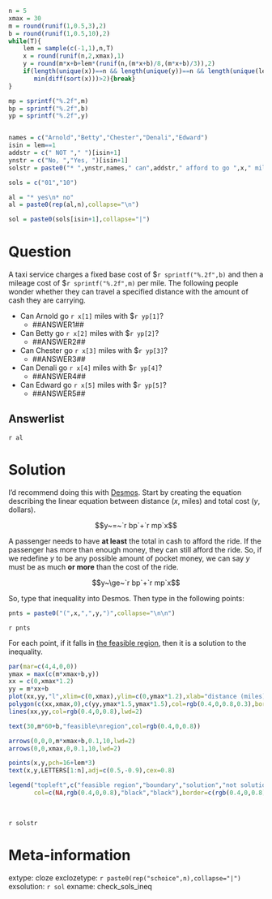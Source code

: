 ```r
n = 5
xmax = 30
m = round(runif(1,0.5,3),2)
b = round(runif(1,0.5,10),2)
while(T){
    lem = sample(c(-1,1),n,T)
    x = round(runif(n,2,xmax),1)
    y = round(m*x+b+lem*(runif(n,(m*x+b)/8,(m*x+b)/3)),2)
    if(length(unique(x))==n && length(unique(y))==n && length(unique(lem))==2 &&
       min(diff(sort(x)))>2){break}
}

mp = sprintf("%.2f",m)
bp = sprintf("%.2f",b)
yp = sprintf("%.2f",y)


names = c("Arnold","Betty","Chester","Denali","Edward")
isin = lem==1
addstr = c(" NOT "," ")[isin+1]
ynstr = c("No, ","Yes, ")[isin+1]
solstr = paste0("* ",ynstr,names," can",addstr," afford to go ",x," miles with \\$",yp," in pocket.",collapse="\n")

sols = c("01","10")

al = "* yes\n* no"
al = paste0(rep(al,n),collapse="\n")

sol = paste0(sols[isin+1],collapse="|")

```


Question
========

A taxi service charges a fixed base cost of \$`r sprintf("%.2f",b)` and then a mileage cost of \$`r sprintf("%.2f",m)` per mile. The following people wonder whether they can travel a specified distance with the amount of cash they are carrying.

* Can Arnold go `r x[1]` miles with \$`r yp[1]`?
    * ##ANSWER1##
* Can Betty go `r x[2]` miles with \$`r yp[2]`?
    * ##ANSWER2##
* Can Chester go `r x[3]` miles with \$`r yp[3]`?
    * ##ANSWER3##
* Can Denali go `r x[4]` miles with \$`r yp[4]`?
    * ##ANSWER4##
* Can Edward go `r x[5]` miles with \$`r yp[5]`?
    * ##ANSWER5##
    
Answerlist
--------

`r al`

Solution
========

I'd recommend doing this with [Desmos](https://www.desmos.com/calculator). Start by creating the equation describing the linear equation between distance ($x$, miles) and total cost ($y$, dollars).

$$y~=~`r bp`+`r mp`x$$

A passenger needs to have **at least** the total in cash to afford the ride. If the passenger has more than enough money, they can still afford the ride. So, if we redefine $y$ to be any possible amount of pocket money, we can say $y$ must be as much **or more** than the cost of the ride.

$$y~\ge~`r bp`+`r mp`x$$

So, type that inequality into Desmos. Then type in the following points:

```r
pnts = paste0("(",x,",",y,")",collapse="\n\n")
```

`r pnts`

For each point, if it falls in [the feasible region](https://en.wikipedia.org/wiki/Inequality_(mathematics)), then it is a solution to the inequality.

```r
par(mar=c(4,4,0,0))
ymax = max(c(m*xmax+b,y))
xx = c(0,xmax*1.2)
yy = m*xx+b
plot(xx,yy,"l",xlim=c(0,xmax),ylim=c(0,ymax*1.2),xlab="distance (miles)",ylab="money ($)")
polygon(c(xx,xmax,0),c(yy,ymax*1.5,ymax*1.5),col=rgb(0.4,0,0.8,0.3),border=NA)
lines(xx,yy,col=rgb(0.4,0,0.8),lwd=2)

text(30,m*60+b,"feasible\nregion",col=rgb(0.4,0,0.8))

arrows(0,0,0,m*xmax+b,0.1,10,lwd=2)
arrows(0,0,xmax,0,0.1,10,lwd=2)

points(x,y,pch=16+lem*3)
text(x,y,LETTERS[1:n],adj=c(0.5,-0.9),cex=0.8)

legend("topleft",c("feasible region","boundary","solution","not solution"),fill=c(rgb(0.4,0,0.8,0.3),NA,NA,NA),lwd=c(2,2,NA,NA),pch=c(NA,NA,19,13),
       col=c(NA,rgb(0.4,0,0.8),"black","black"),border=c(rgb(0.4,0,0.8),NA,NA,NA))

```
\

`r solstr`



Meta-information
============
extype: cloze
exclozetype: `r paste0(rep("schoice",n),collapse="|")`
exsolution: `r sol`
exname: check_sols_ineq